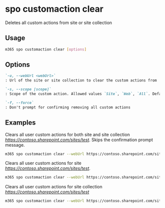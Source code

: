 
# spo customaction clear

Deletes all custom actions from site or site collection

## Usage

```sh
m365 spo customaction clear [options]
```

## Options

```md definition-list
`-u, --webUrl <webUrl>`
: Url of the site or site collection to clear the custom actions from

`-s, --scope [scope]`
: Scope of the custom action. Allowed values `Site`, `Web`, `All`. Default `All`

`-f, --force`
: Don't prompt for confirming removing all custom actions
```

<Global />

## Examples

Clears all user custom actions for both site and site collection _https://contoso.sharepoint.com/sites/test_.
Skips the confirmation prompt message.

```sh
m365 spo customaction clear --webUrl https://contoso.sharepoint.com/sites/test --force
```

Clears all user custom actions for site _https://contoso.sharepoint.com/sites/test_. 

```sh
m365 spo customaction clear --webUrl https://contoso.sharepoint.com/sites/test --scope Web
```

Clears all user custom actions for site collection _https://contoso.sharepoint.com/sites/test_

```sh
m365 spo customaction clear --webUrl https://contoso.sharepoint.com/sites/test --scope Site
```
